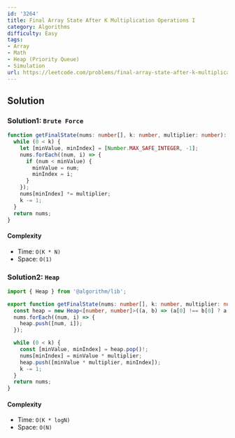 ```yaml
---
id: '3264'
title: Final Array State After K Multiplication Operations I
category: Algorithms
difficulty: Easy
tags:
- Array
- Math
- Heap (Priority Queue)
- Simulation
url: https://leetcode.com/problems/final-array-state-after-k-multiplication-operations-i
---
```


## Solution

### Solution1: `Brute Force`

```typescript filename="solution.ts" copy
function getFinalState(nums: number[], k: number, multiplier: number): number[] {
  while (0 < k) {
    let [minValue, minIndex] = [Number.MAX_SAFE_INTEGER, -1];
    nums.forEach((num, i) => {
      if (num < minValue) {
        minValue = num;
        minIndex = i;
      }
    });
    nums[minIndex] *= multiplier;
    k -= 1;
  }
  return nums;
}
```

#### Complexity

- Time: `O(K * N)`
- Space: `O(1)`

### Solution2: `Heap`

```typescript filename="solution.ts" copy
import { Heap } from '@algorithm/lib';

export function getFinalState(nums: number[], k: number, multiplier: number): number[] {
  const heap = new Heap<[number, number]>((a, b) => (a[0] !== b[0] ? a[0] - b[0] : a[1] - b[1]));
  nums.forEach((num, i) => {
    heap.push([num, i]);
  });

  while (0 < k) {
    const [minValue, minIndex] = heap.pop()!;
    nums[minIndex] = minValue * multiplier;
    heap.push([minValue * multiplier, minIndex]);
    k -= 1;
  }
  return nums;
}
```

#### Complexity

- Time: `O(K * logN)`
- Space: `O(N)`

